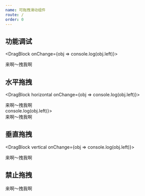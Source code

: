 ```yaml
---
name: 可拖拽滑动组件
route: /
order: 0
---
```



## 功能调试

<DragBlock onChange={obj => console.log(obj.left)}>
  <div
    style={{
      width: '100px',
      padding: '4px',
      backgroundColor: '#a09c9c',
      color: '#fff',
    }}
  >来啊～拽我啊</div>
</DragBlock>
<div style={{ paddingBottom: '10px' }}></div>

## 水平拖拽

<DragBlock horizontal onChange={obj => console.log(obj.left)}>
  <div
    style={{
      width: '100px',
      padding: '4px',
      backgroundColor: '#a09c9c',
      color: '#fff',
    }}
  >来啊～拽我啊</div>
</DragBlock>

<div style={{ paddingTop: '40px', paddingBottom: '20px' }}>
  <DragBlock horizontal onChange={obj => console.log(obj.left)}>
    <div
      style={{
        width: '100px',
        padding: '4px',
        backgroundColor: '#a09c9c',
        color: '#fff',
      }}
    >来啊～拽我啊</div>
  </DragBlock>
</div>

## 垂直拖拽

<DragBlock vertical onChange={obj => console.log(obj.left)}>
  <div
    style={{
      width: '100px',
      padding: '4px',
      backgroundColor: '#a09c9c',
      color: '#fff',
    }}
  >来啊～拽我啊</div>
</DragBlock>
<div style={{ paddingBottom: '10px' }}></div>

## 禁止拖拽

<DragBlock disabled>
  <div
    style={{
      width: '100px',
      padding: '4px',
      backgroundColor: '#a09c9c',
      color: '#fff',
    }}
  >来啊～拽我啊</div>
</DragBlock>
